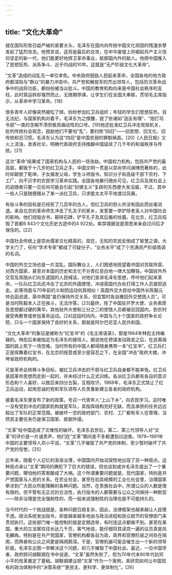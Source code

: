 ```yaml
---
---
---
```

title: “文化大革命”
---




就在国际形势日益严峻的紧要关头，毛泽东在国内向传统中国文化顽固的残渣余孽发起了猛烈攻击。他预言说，这将是最后的总攻，在中华废墟上将崛起共产主义信仰坚定的新一代，他们能更好地捍卫革命事业，抵御国内外的敌人。他把中国推入了思想狂热、派系争斗、近乎内战的10年。这就是“无产阶级文化大革命”。

“文革”造成的动乱无一单位幸免。中央政府鼓励人民起来革命，全国各地的地方政府都深陷与“群众”的暴力冲突中。共产党和解放军的杰出领导人，包括历次革命战争中的战将功臣，都纷纷被当众批斗。中国的教育机构向来是中国社会秩序的支柱，此时其运转却戛然而止，无限期停课，让学生们在全国大串联，贯彻毛主席指示，从革命中学习革命。[18]

很多青年人好像突然被松了绑，纷纷参加红卫兵组织；年轻的学生们思想狂热，目无法纪，与国家机构对着干。毛泽东为之撑腰，提了些诸如“造反有理”、“炮打司令部”一类的含糊不清但极具煽动性的口号。[19]他还批准红卫兵冲击党政机关，批判传统社会观念，鼓励他们不要怕“乱”，要扫除“四旧”——旧思想、旧文化、旧传统和旧习惯。毛泽东认为这“四旧”是中国贫弱的罪魁祸首。[20]《人民日报》又火上浇油，发表社论，明确代表政府支持推翻中国延续了几千年的和谐秩序与传统。[21]

这次“革命”结果成了国家机构与人民的一场浩劫。中国权力机构，包括共产党的最高层，都毁于十几岁的红卫兵之手。中国文明一贯是以崇尚学问渊博而著称的，此时却颠倒了乾坤，子女揭发父母，学生斗师毁书，知识分子和高级干部下农村、下工厂，向不识字的农民学习革命实践。全国各地暴行随处可见，红卫兵及其社会上的追随者只要一见任何可能会引起“封建主义”复辟的东西便大发淫威，不过，其中一些人只是随便跟从了某一派红卫兵，只求能太太平平地渡过风暴。

有些斗争的目标是已经死了几百年的古人，但红卫兵的怒火并没有因此而丝毫消退。来自北京的革命师生冲击了孔夫子的家乡，发誓要一举铲除老圣人对中国社会的影响。他们烧毁古书，砸碎石碑，铲平孔子及其后裔的坟墓。在北京，红卫兵捣毁了首都6 843个文化历史古迹中的4 922处。紫禁城据说是周恩来亲自过问后才保住的。[22]

中国社会传统上是崇尚儒家文化精英的，现在，无知的农民反倒成了智慧之源。大学关门了，任何“学术专家”都成了可疑分子，“业务水平”成了个充满资产阶级情调的名词。

中国的外交立场也是一片混乱。国际舞台上，人们困惑地观望着中国对苏联阵营、对西方国家，甚至对本国的历史和文化不分青红皂白地一律大加鞭笞。中国驻外外交官及其随从们向东道国的人民喊话，对他们宣讲毛泽东思想，呼吁他们起来革命。一队队红卫兵还冲击了北京的外国使馆，冲进英国代办处打得工作人员狼狈逃走。此等场面与70年前的义和团运动何其相似！英国外交大臣给中国外长陈毅元帅去函说道，英中两国“虽仍保持外交关系，但宜暂时各自撤回外交使团人员”。可是当时陈毅本人正在挨斗，无法作答。[23]最终，除了中国驻开罗大使、业务素质及思想都过硬的黄华，其他驻外大使和三分之二的使馆人员都被召回国内，到农村接受再教育或参加革命运动。[24]这段时间内，中国与几十个国家的政府争长论短，只与一个国家保持了良好的关系，那就是阿尔巴尼亚人民共和国。

“文化大革命”的象征是被称为“红宝书”的《毛主席语录》，那是1964年林彪主持编辑的。林彪后来被指定为毛泽东的接班人，据说他在预谋发动政变之后，在逃离祖国的路上死于一场空难。当时所有的中国人都得随身携带一本“红宝书”。红卫兵们正是挥舞着红宝书，在北京的授意或至少是容忍之下，在全国“冲击”政府大楼，冲垮省政府机构的。

可是革命会转移斗争目标，被红卫兵冲击的干部与红卫兵自身都不能幸免。红卫兵是因革命思想而走到一起的，并未经过什么正式训练。各派红卫兵都有各自的意识形态和个人喜好，以致后来四分五裂，互相攻讦。1968年，毛泽东正式禁止了红卫兵运动，起用忠诚的党和军队领导人负责重新建立各省的政府机构。

接着毛泽东便宣布了新的政策，号召一代青年人“上山下乡”，向农民学习。这时唯一没有受到冲击的国家机构就是军队，其指挥结构完好无缺，而且承担的任务远远超出了军队的正常范围。被破坏一空的政府部门、农村、工厂都有军人在管理，当然其主要任务仍是保卫国家、抵御外侵。

“文革”给中国造成了灾难性的破坏。毛泽东去世后，第二、第三代领导人对“文革”的评价是一片谴责声，他们在“文革”期间差不多都遭到过迫害。1979~1991年中国的主要领导人邓小平说，“文革”几乎摧毁了共产党的体制，至少暂时破坏了共产党的信誉。[25]

近年来，随着个人记忆的渐渐淡薄，中国国内开始试探性地出现了另一种观点。这种观点承认“文革”期间的确犯下了巨大的错误，但也谈到或许毛泽东提出了一个重要问题，哪怕他的答案酿成了大祸。这个所谓重要问题就是，现代国家，特别是共产党国家与人民的关系。在农业社会，甚至在初具规模的工业化社会里，治理国家牵涉到广大民众所能理解的各种问题。当然，在贵族社会中，所谓公众的人数是很有限的。但不管有无正式的合法性，执行指令的人都需要与公众之间保持一种默契——除非治理是完全强制性的，而一般来说强制性的治理也是不可能持久的。

当今时代的一个挑战就是，各种问题日趋复杂，因此，法律框架也越来越让人捉摸不透。政治系统发出指令，却是越来越多地由与政治进程和民众脱节的官僚部门来贯彻执行。这些部门唯一能控制的就是定期选举，有时连这点都做不到。甚至在美国，重大的立法案往往长达几千页，客气地说，能仔细将其读完一遍的议员真是凤毛麟角。特别是在共产党国家，官僚机构都各自为政，政界和官僚阶层之间存在隔阂，而两者和公众之间更是隔阂颇深。于是，官僚机器可能会催生出一个新的领导阶层。毛泽东企图一举解决这个问题，却几乎摧毁了中国社会。最近，一位中国学者、政府顾问胡鞍钢在书中说道，“文革”虽然失败了，但为70年代末80年代初邓小平的改革奠定了基础。胡鞍钢建议把“文革”作为一个案例，来研究如何让中国现有的政治体制中的“决策系统”“更民主、更科学、更体制化”。[26]